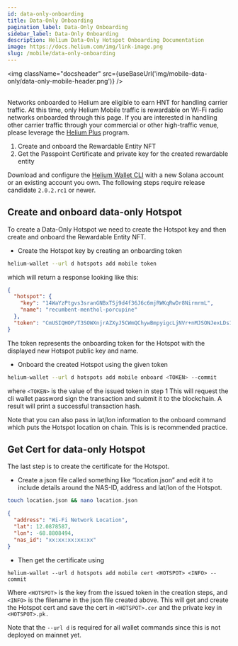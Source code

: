 ```yaml
---
id: data-only-onboarding
title: Data-Only Onboarding
pagination_label: Data-Only Onboarding
sidebar_label: Data-Only Onboarding
description: Helium Data-Only Hotspot Onboarding Documentation
image: https://docs.helium.com/img/link-image.png
slug: /mobile/data-only-onboarding
---
```



<img className="docsheader" src={useBaseUrl('img/mobile-data-only/data-only-mobile-header.png')} />
<br />
<br />

Networks onboarded to Helium are eligible to earn HNT for handling carrier traffic. At this time,
only Helium Mobile traffic is rewardable on Wi-Fi radio networks onboarded through this page. If you
are interested in handling other carrier traffic through your commercial or other high-traffic
venue, please leverage the [Helium Plus](https://www.helium.com/plus) program.

1. Create and onboard the Rewardable Entity NFT
2. Get the Passpoint Certificate and private key for the created rewardable entity

Download and configure the [Helium Wallet CLI](/wallets/cli-wallet) with a new Solana account or an
existing account you own. The following steps require release candidate `2.0.2.rc1` or newer.

## Create and onboard data-only Hotspot

To create a Data-Only Hotspot we need to create the Hotspot key and then create and onboard the
Rewardable Entity NFT.

- Create the Hotspot key by creating an onboarding token

```sh title="Create an onboarding token."
helium-wallet --url d hotspots add mobile token
```

which will return a response looking like this:

```json
{
  "hotspot": {
    "key": "14WaYzPtgvs3sranGNBxTSj9d4f36J6c6mjRWKqRwDr8NirmrmL",
    "name": "recumbent-menthol-porcupine"
  },
  "token": "CmUSIQHOP/T3SOWXnjrAZXyJ5CWmQChywBmpyigcLjNVr+nMJSONJexLDs1m61BLVetCqcXla0DmOWZVUORYBn4ya9gv0jy8pz8Av4JgnZzrJlp/9bskEZ4lIYjQVObuwh+54DlTAQ=="
}
```

The token represents the onboarding token for the Hotspot with the displayed new Hotspot public key
and name.

- Onboard the created Hotspot using the given token

```sh title="Onboard the Rewardable Entity (Hotspot)"
helium-wallet --url d hotspots add mobile onboard <TOKEN> --commit
```

where `<TOKEN>` is the value of the issued token in step 1 This will request the cli wallet password
sign the transaction and submit it to the blockchain. A result will print a successful transaction
hash.

Note that you can also pass in lat/lon information to the onboard command which puts the Hotspot
location on chain. This is is recommended practice.

## Get Cert for data-only Hotspot

The last step is to create the certificate for the Hotspot.

- Create a json file called something like “location.json” and edit it to include details around the
  NAS-ID, address and lat/lon of the Hotspot.

```sh title="Create and open location.json"
touch location.json && nano location.json
```

```json title="Enter the information about your network."
{
  "address": "Wi-Fi Network Location",
  "lat": 12.0878587,
  "lon": -68.8808494,
  "nas_id": "xx:xx:xx:xx:xx"
}
```

- Then get the certificate using

`helium-wallet --url d hotspots add mobile cert <HOTSPOT> <INFO> --commit`

Where `<HOTSPOT>` is the key from the issued token in the creation steps, and `<INFO>` is the
filename in the json file created above. This will get and create the Hotspot cert and save the cert
in `<HOTSPOT>.cer` and the private key in `<HOTSPOT>.pk.`

Note that the `--url d` is required for all wallet commands since this is not deployed on mainnet
yet.
